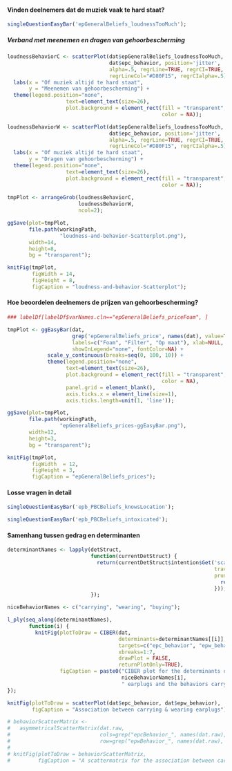 #### Vinden deelnemers dat de muziek vaak te hard staat?

```r

singleQuestionEasyBar('epGeneralBeliefs_loudnessTooMuch');

```

##### Verband met meenemen en dragen van gehoorbescherming

```r

loudnessBehaviorC <- scatterPlot(dat$epGeneralBeliefs_loudnessTooMuch,
                                 dat$epc_behavior, position='jitter',
                                 alpha=.5, regrLine=TRUE, regrCI=TRUE,
                                 regrLineCol="#D80F15", regrCIalpha=.5) +
  labs(x = "Of muziek altijd te hard staat",
       y = "Meenemen van gehoorbescherming") +
  theme(legend.position="none",
                   text=element_text(size=26),
                   plot.background = element_rect(fill = "transparent",
                                                  color = NA));

loudnessBehaviorW <- scatterPlot(dat$epGeneralBeliefs_loudnessTooMuch,
                                 dat$epc_behavior, position='jitter',
                                 alpha=.5, regrLine=TRUE, regrCI=TRUE,
                                 regrLineCol="#D80F15", regrCIalpha=.5) +
  labs(x = "Of muziek altijd te hard staat",
       y = "Dragen van gehoorbescherming") +
  theme(legend.position="none",
                   text=element_text(size=26),
                   plot.background = element_rect(fill = "transparent",
                                                  color = NA));
  
tmpPlot <- arrangeGrob(loudnessBehaviorC,
                       loudnessBehaviorW,
                       ncol=2);

ggSave(plot=tmpPlot,
       file.path(workingPath,
                 "loudness-and-behavior-Scatterplot.png"),
       width=14,
       height=8,
       bg = "transparent");

knitFig(tmpPlot,
        figWidth = 14,
        figHeight = 8,
        figCaption = "loudness-and-behavior-Scatterplot");

```

#### Hoe beoordelen deelnemers de prijzen van gehoorbescherming?

```r

### labelDf[labelDf$varNames.cln=="epGeneralBeliefs_priceFoam", ]

tmpPlot <- ggEasyBar(dat,
                     grep('epGeneralBeliefs_price', names(dat), value=TRUE),
                     labels=c("Foam", "Filter", "Op maat"), xlab=NULL, ylab=NULL,
                     showInLegend="none", fontColor=NA) +
             scale_y_continuous(breaks=seq(0, 100, 10)) +
             theme(legend.position="none",
                   text=element_text(size=26),
                   plot.background = element_rect(fill = "transparent",
                                                  color = NA),
                   panel.grid = element_blank(),
                   axis.ticks.x = element_line(size=1),
                   axis.ticks.length=unit(1, 'line'));

ggSave(plot=tmpPlot,
       file.path(workingPath,
                 "epGeneralBeliefs_prices-ggEasyBar.png"),
       width=12,
       height=3,
       bg = "transparent");

knitFig(tmpPlot,
        figWidth  = 12,
        figHeight = 3,
        figCaption = "epGeneralBeliefs_prices");

```

#### Losse vragen in detail

```r

singleQuestionEasyBar('epb_PBCBeliefs_knowsLocation');

```

```r

singleQuestionEasyBar('epb_PBCBeliefs_intoxicated');

```

#### Samenhang tussen gedrag en determinanten

```r

determinantNames <- lapply(detStruct,
                           function(currentDetStruct) {
                             return(currentDetStruct$intention$Get('scaleVarName',
                                                                   traversal='level',
                                                                   pruneFun=function(node) {
                                                                     return(node$level<4)
                                                                   }));
                           });

niceBehaviorNames <- c("carrying", "wearing", "buying");

l_ply(seq_along(determinantNames),
       function(i) {
         knitFig(plotToDraw = CIBER(dat,
                                    determinants=determinantNames[[i]],
                                    targets=c("epc_behavior", "epw_behavior"),
                                    xbreaks=1:7,
                                    drawPlot = FALSE,
                                    returnPlotOnly=TRUE),
                 figCaption = paste0("CIBER plot for the determinants of ",
                                     niceBehaviorNames[i],
                                     " earplugs and the behaviors carrying and wearing"));
});

knitFig(plotToDraw = scatterPlot(dat$epc_behavior, dat$epw_behavior),
        figCaption = "Association between carrying & wearing earplugs");

# behaviorScatterMatrix <- 
#   asymmetricalScatterMatrix(dat.raw,
#                             cols=grep("epcBehavior_", names(dat.raw), value=TRUE),
#                             row=grep("epwBehavior_", names(dat.raw), value=TRUE))$output$scatterMatrix;
# 
# knitFig(plotToDraw = behaviorScatterMatrix,
#         figCaption = "A scattermatrix for the association between carrying & wearing earplugs");

```
